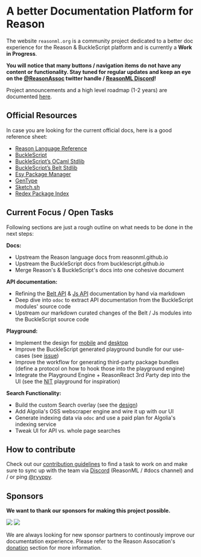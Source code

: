 
# A better Documentation Platform for Reason

The website `reasonml.org` is a community project dedicated to a better doc
experience for the Reason & BuckleScript platform and is currently a **Work in
Progress**.

**You will notice that many buttons / navigation items do not have any content
or functionality. Stay tuned for regular updates and keep an eye on the
[@ReasonAssoc](https://twitter.com/ReasonAssoc) twitter handle / [ReasonML
Discord](https://discord.gg/reasonml)!**

Project announcements and a high level roadmap (1-2 years) are documented
[here](https://www.reason-association.org/projects/better-learning-materials-and-tools).

## Official Resources

In case you are looking for the current official docs, here is a good reference sheet:

- [Reason Language Reference](https://reasonml.github.io/)
- [BuckleScript](https://bucklescript.github.io/)
- [BuckleScript’s OCaml Stdlib](https://bucklescript.github.io/bucklescript/api/Js.html)
- [BuckleScript’s Belt Stdlib](https://bucklescript.github.io/bucklescript/api/Belt.html)
- [Esy Package Manager](https://esy.sh)
- [GenType](https://github.com/cristianoc/genType)
- [Sketch.sh](https://sketch.sh)
- [Redex Package Index](https://redex.github.io/)


## Current Focus / Open Tasks

Following sections are just a rough outline on what needs to be done in the
next steps:

**Docs:**

- Upstream the Reason language docs from reasonml.github.io
- Upstream the BuckleScript docs from bucklescript.github.io
- Merge Reason's & BuckleScript's docs into one cohesive document

**API documentation:**

- Refining the [Belt API](/apis/javascript/latest/belt) & [Js API](/apis/javascript/latest/js) documentation by hand via markdown
- Deep dive into `odoc` to extract API documentation from the BuckleScript modules' source code
- Upstream our markdown curated changes of the Belt / Js modules into the BuckleScript source code

**Playground:**

- Implement the design for
[mobile](https://xd.adobe.com/spec/1cd19c3a-a0bb-4f93-4e11-725589888696-6ae0/screen/adfe80dc-6bc1-40a5-9975-aa062e63cdc5/Reason-Playground)
and
[desktop](https://xd.adobe.com/spec/1cd19c3a-a0bb-4f93-4e11-725589888696-6ae0/screen/e8559ac4-5e35-430b-83f3-e4ad8c1e274c/Reason-1400-Playground)
- Improve the BuckleScript generated playground bundle for our use-cases (see
[issue](https://github.com/BuckleScript/bucklescript/issues/3857#issuecomment-558540278))
- Improve the workflow for generating third-party package bundles (define a protocol on how to hook those into the playground engine)
- Integrate the Playground Engine + ReasonReact 3rd Party dep into the UI (see
the [NIT](https://github.com/Sketch-sh/nit/tree/406) playground for
inspiration)

**Search Functionality:**

- Build the custom Search overlay (see the
[design](https://xd.adobe.com/spec/1cd19c3a-a0bb-4f93-4e11-725589888696-6ae0/screen/5ef4d42c-05eb-4117-82b6-a2906e652ff1/Reason-1400-Nav-Search))
- Add Algolia's OSS webscraper engine and wire it up with our UI
- Generate indexing data via `odoc` and use a paid plan for Algolia's indexing service
- Tweak UI for API vs. whole page searches


## How to contribute

Check out our [contribution
guidelines](https://github.com/reason-association/reasonml.org/blob/master/CONTRIBUTING.md)
to find a task to work on and make sure to sync up with the team via
[Discord](https://discord.gg/fscQAnj) (ReasonML / #docs channel) and / or ping
[@ryyppy](https://twitter.com/ryyppy).


## Sponsors

**We want to thank our sponsors for making this project possible.**

<div className="flex flex-col sm:flex-row sm:items-center">
  <img src="/static/partners/ahrefs.svg" className="w-1/2 sm:w-1/4 mr-10 h-16"/>
  <img src="/static/partners/tezos_foundation.svg" className="w-4/5 mt-8 sm:mt-0 sm:w-2/4 h-16"/>
</div>

<div className="mt-16">

  We are always looking for new sponsor partners to continously improve our
  documentation experience. Please refer to the Reason Assocation's
  [donation](https://www.reason-association.org/donate) section for more
  information.

</div>
